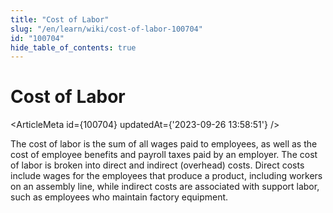 ```yaml
---
title: "Cost of Labor"
slug: "/en/learn/wiki/cost-of-labor-100704"
id: "100704"
hide_table_of_contents: true
---
```



# Cost of Labor

<ArticleMeta id={100704} updatedAt={'2023-09-26 13:58:51'} />
<div className='border-solid border-b border-t-0 my-4 border-[var(--ifm-color-gray-300)]' />

The cost of labor is the sum of all wages paid to employees, as well as the cost of employee benefits and payroll taxes paid by an employer. The cost of labor is broken into direct and indirect (overhead) costs. Direct costs include wages for the employees that produce a product, including workers on an assembly line, while indirect costs are associated with support labor, such as employees who maintain factory equipment.
